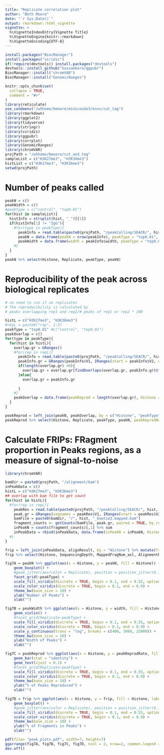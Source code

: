 ```yaml
---
title: "Replicate correlation plot"
author: "Beth Moore"
date: "`r Sys.Date()`"
output: rmarkdown::html_vignette
vignette: >
  %\VignetteIndexEntry{Vignette Title}
  %\VignetteEngine{knitr::rmarkdown}
  %\VignetteEncoding{UTF-8}
---
```

```r
install.packages("BiocManager")
install.packages("viridis")
if(!require(devtools)) install.packages("devtools")
devtools::install_github("kassambara/ggpubr")
BiocManager::install("chromVAR")
BiocManager::install("GenomicRanges")
```
```r
knitr::opts_chunk$set(
  collapse = TRUE,
  comment = "#>"
)
library(reticulate)
use_condaenv("/w5home/bmoore/miniconda3/envs/cut_tag")
library(rmarkdown)
library(ggplot2)
library(tidyverse)
library(stringr)
library(viridis)
library(ggpubr)
library(corrplot)
library(GenomicRanges)
library(chromVAR)
projPath = "/w5home/bmoore/cut_and_tag"
sampleList = c("H3K27me3", "H3K36me3")
histList = c("H3K27me3", "H3K36me3")
setwd(projPath)
```

# Number of peaks called
```r
peakN = c()
peakWidth = c()
#peakType = c("control", "top0.01")
for(hist in sampleList){
  histInfo = strsplit(hist, "_")[[1]]
  if(histInfo[1] != "IgG"){
    #for(type in peakType){
      peakInfo = read.table(paste0(projPath, "/peakCalling/SEACR/", hist, "_seacr_top0.01.peaks.stringent.bed"), header = FALSE, fill = TRUE)  %>% mutate(width = abs(V3-V2))
      peakN = data.frame(peakN = nrow(peakInfo), peakType = "top0.01", Histone = histInfo[1], Replicate = histInfo[2]) %>% rbind(peakN, .)
      peakWidth = data.frame(width = peakInfo$width, peakType = "top0.01", Histone = histInfo[1], Replicate = histInfo[2])  %>% rbind(peakWidth, .)
    #}
  }
}
peakN %>% select(Histone, Replicate, peakType, peakN)
```
# Reproducibility of the peak across biological replicates
```r
# no need to run if no replicates
# The reproducibility is calculated by
# peaks overlapping rep1 and rep2/# peaks of rep1 or rep2 * 100

histL = c("H3K27me3", "H3K36me3")
#repL = paste0("rep", 1:2)
peakType = "top0.01" #c("control", "top0.01")
peakOverlap = c()
for(type in peakType){
  for(hist in histL){
    overlap.gr = GRanges()
    #for(rep in repL){
      peakInfo = read.table(paste0(projPath, "/peakCalling/SEACR/", hist,"_seacr_", type, ".peaks.stringent.bed"), header = FALSE, fill = TRUE)
      peakInfo.gr = GRanges(peakInfo$V1, IRanges(start = peakInfo$V2, end = peakInfo$V3), strand = "*")
      if(length(overlap.gr) >0){
        overlap.gr = overlap.gr[findOverlaps(overlap.gr, peakInfo.gr)@from]
      }else{
        overlap.gr = peakInfo.gr
        
      }
    #}
    peakOverlap = data.frame(peakReprod = length(overlap.gr), Histone = hist, peakType = type) %>% rbind(peakOverlap, .)
  }
}

peakReprod = left_join(peakN, peakOverlap, by = c("Histone", "peakType")) %>% mutate(peakReprodRate = peakReprod/peakN * 100)
peakReprod %>% select(Histone, Replicate, peakType, peakN, peakReprodNum = peakReprod, peakReprodRate)
```

# Calculate FRIPs: FRagment proportion in Peaks regions, as a measure of signal-to-noise
```r
library(chromVAR)

bamDir = paste0(projPath, "/alignment/bam")
inPeakData = c()
histL = c("H3K27me3", "H3K36me3")
## overlap with bam file to get count
for(hist in histL){
  #for(rep in repL){
    peakRes = read.table(paste0(projPath, "/peakCalling/SEACR/", hist, "_seacr_top0.01.peaks.stringent.bed"), header = FALSE, fill = TRUE)
    peak.gr = GRanges(seqnames = peakRes$V1, IRanges(start = peakRes$V2, end = peakRes$V3), strand = "*")
    bamFile = paste0(bamDir, "/", hist, "_bowtie2.mapped.bam")
    fragment_counts <- getCounts(bamFile, peak.gr, paired = TRUE, by_rg = FALSE, format = "bam")
    inPeakN = counts(fragment_counts)[,1] %>% sum
    inPeakData = rbind(inPeakData, data.frame(inPeakN = inPeakN, Histone = hist)) # , Replicate = rep
  #}
}

frip = left_join(inPeakData, alignResult, by = "Histone") %>% mutate(frip = inPeakN/MappedFragNum_axl * 100) # c("Histone", "Replicate"))
frip %>% select(Histone, SequencingDepth, MappedFragNum_axl, AlignmentRate_axl, FragInPeakNum = inPeakN, FRiPs = frip) # Replicate, 
```

```r
fig7A = peakN %>% ggplot(aes(x = Histone, y = peakN, fill = Histone)) +
    geom_boxplot() +
    #geom_jitter(aes(color = Replicate), position = position_jitter(0.15)) +
    facet_grid(~peakType) +
    scale_fill_viridis(discrete = TRUE, begin = 0.1, end = 0.55, option = "magma", alpha = 0.8) +
    scale_color_viridis(discrete = TRUE, begin = 0.1, end = 0.9) +
    theme_bw(base_size = 18) +
    ylab("Number of Peaks") +
    xlab("")

fig7B = peakWidth %>% ggplot(aes(x = Histone, y = width, fill = Histone)) +
    geom_violin() +
    #facet_grid(Replicate~peakType) +
    scale_fill_viridis(discrete = TRUE, begin = 0.1, end = 0.55, option = "magma", alpha = 0.8) +
    scale_color_viridis(discrete = TRUE, begin = 0.1, end = 0.9) +
    scale_y_continuous(trans = "log", breaks = c(400, 3000, 22000)) +
    theme_bw(base_size = 18) +
    ylab("Width of Peaks") +
    xlab("")

fig7C = peakReprod %>% ggplot(aes(x = Histone, y = peakReprodRate, fill = Histone, label = round(peakReprodRate, 2))) +
    geom_bar(stat = "identity") +
    geom_text(vjust = 0.1) +
    #facet_grid(Replicate~peakType) +
    scale_fill_viridis(discrete = TRUE, begin = 0.1, end = 0.55, option = "magma", alpha = 0.8) +
    scale_color_viridis(discrete = TRUE, begin = 0.1, end = 0.9) +
    theme_bw(base_size = 18) +
    ylab("% of Peaks Reproduced") +
    xlab("")

fig7D = frip %>% ggplot(aes(x = Histone, y = frip, fill = Histone, label = round(frip, 2))) +
    geom_boxplot() +
    #geom_jitter(aes(color = Replicate), position = position_jitter(0.15)) +
    scale_fill_viridis(discrete = TRUE, begin = 0.1, end = 0.55, option = "magma", alpha = 0.8) +
    scale_color_viridis(discrete = TRUE, begin = 0.1, end = 0.9) +
    theme_bw(base_size = 18) +
    ylab("% of Fragments in Peaks") +
    xlab("")

pdf(file= "peak_plots.pdf", width=7, height=7)
ggarrange(fig7A, fig7B, fig7C, fig7D, ncol = 2, nrow=2, common.legend = TRUE, legend="bottom")
dev.off()
```